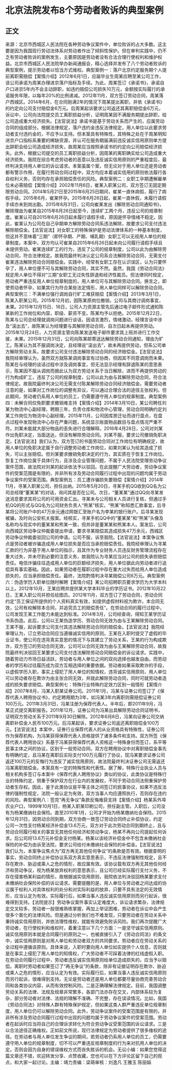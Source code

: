 # 北京法院发布8个劳动者败诉的典型案例
## 正文
来源：北京市西城区人民法院在各种劳动争议案件中，单位败诉的占大多数。这主要是因为我国现行劳动法体系对劳动者作出了倾斜性保护。但在审判实践中，仍不乏有劳动者败诉的案例发生，主要原因是劳动者没有合法合理行使权利和维护权益。北京市西城区人民法院举办新闻通报会，精心选择并发布了八个劳动者败诉的典型案例，提示劳动者以恰当方式维权。典型案例一：落户北京约定服务期个人提前离职需赔偿【案情介绍】2012年6月1日，应届毕业生周某应聘至某公司工作，该公司承诺为周某办理进京落户指标及手续。为此，周某签订《承诺书》，承诺自户口进京5年内不会主动辞职，如违约赔偿公司损失10万元，金额按实际履行的承诺服务年限，以每年20%的比例递减。2012年11月，双方签订劳动合同，周某落户西城区。2014年6月，在合同刚满2年的情况下周某提出离职，并依《承诺书》的约定向公司支付赔偿金6万元。后周某起诉要求公司返还其离职赔偿金6万元，诉讼中，公司向法院提交员工离职损益分析，证明周某因不满服务期提出辞职，给公司造成重大经济损失。【法官说法】承诺书是基于劳动关系而产生的，应属劳动合同的组成部分。根据法律规定，落户违约金违反法律规定，用人单位以此要求劳动者支付违约金的，不应予以支持。但本案具有特殊性，其特殊之处在于周某明知进京户口指标系重要的稀缺资源，并认可在服务期届满前违反诚实信用原则单方提出辞职会给公司造成经济损失，故周某应当按照承诺书的约定向公司赔偿经济损失。此外，根据公司提交的员工离职损益分析，因周某的离职确实给公司造成重大经济损失。我院在综合考虑劳动者的恶意以及违反诚实信用原则的严重程度后，最终判决支持用人单位的诉讼请求。本案虽属个案，但无论对于用人单位还是劳动者都有警示作用，在履行劳动合同过程中，双方均应本着诚实信用的原则依法履行各自权利义务，否则均存在承担赔偿责任的风险。典型案例二：女职工孕期遭解雇单位未必需赔偿【案情介绍】2002年11月6日，崔某入职某公司，双方签订无固定期限劳动合同。2014年5月21日至2015年6月25日期间，崔某一直休病假，履行了病假手续。2015年6月，崔某怀孕。2015年6月26日起，崔某一直休假，未履行请假手续亦未到岗出勤。2015年8月31日，公司向崔某发出《解除劳动合同通知书》，解除理由为崔某自2015年6月26日起至今，连续旷工两个月，违反公司的规章制度。崔某认可自2015年6月26日起未履行请假手续，原因是怀孕情绪不稳定。因此，崔某认为公司在自己孕期单方解除劳动合同系违法解除，故要求公司支付违法解除赔偿金。【法官说法】对女职工的特殊保护是劳动法律体系的一种基本制度，但这并不意味着“三期”（即怀孕期、产期、哺乳期）女职工可以无视用人单位的规章制度。本案中，双方均认可崔某自2015年6月26日起未向公司履行请假手续且未提供劳动。崔某连续旷工的行为，违反了公司的规章制度，公司以此为由解除劳动合同，符合法律规定。故我院最终判决认定公司系合法解除劳动合同，无需支付崔某违法解除劳动合同赔偿金。实践中，经常有女职工存在认识误区，认为只要怀孕了，用人单位便不可与其解除劳动合同，其实不然。虽然，我国《劳动合同法》规定用人单位不得对“三期”女职工无过失性辞退和经济性裁员。但法律同时规定，劳动者严重违反用人单位规章制度的，用人单位可与其解除劳动合同。换言之，即使劳动者怀孕，如果其行为符合某些法定情形，用人单位同样可以解除劳动合同。典型案例三：不满单位强行调岗自行旷工难获赔偿【案情介绍】2013年3月1日，陈某入职某公司。2015年12月初，因陈某原岗位撤销，公司与其商讨调岗事宜，未果。2015年12月15日、16日，公司人力资源主管先后通过电子邮件形式通知陈某新的工作岗位和内容，职级、薪资不变。陈某均予以拒绝。2015年12月22日，陈某与公司总经理就调岗问题进行谈话，因语言激烈，情绪激动，经理言谈中涉及“滚出去”，故陈某认为经理要与其解除劳动合同，自次日起未再提供劳动。2015年12月24日，人力资源主管向陈某发送电子邮件要求其上班并进行工作交接，未果。2015年12月31日，公司向陈某邮寄送达解除劳动合同通知，理由为旷工。陈某认为其不服调岗决定，且经理说“滚出去”，故未再提供劳动，但系公司单方解除劳动关系，故要求公司支付违法解除劳动合同的经济赔偿金。【法官说法】我院经审理认为，虽然双方就陈某调岗事宜有过协商，但因其不同意调岗而未果。陈某在与经理的谈话过程中涉及调岗事宜，但无法显示经理有辞退陈某的意思表示，陈某因不服从调岗而据此认为双方劳动关系于当日解除，进而不再提供劳动的行为构成旷工，违反了公司的规章制度，公司以此为由与其解除劳动合同，符合法律规定。故我院最终判决公司无需支付陈某解除劳动合同经济赔偿金。需要劳动者注意的是，如果对工作岗位的调整有异议，可以通过合理合法的途径主张权利。但此期间，劳动者仍系用人单位的员工，仍需要遵守用人单位的规章制度。典型案例四：未解合同仅免职要求撤销难支持【案情介绍】2014年3月10日，某公司聘任刘某为物流中心副经理，聘期三年，负责仓库和物流中心管理，劳动合同明确约定刘某工作岗位为物流中心副经理。2015年11月，公司因库房迁址而进行盘点，在盘点过程中发现物流中心存在严重问题，系统显示账面物品数目与盘点情况严重不符。刘某未能就大部分物品的丢失进行合理解释。2016年4月28日，公司对刘某作出免职决定，当面送达，但没有解除劳动合同。刘某不服，要求公司撤销免职决定。【法官说法】我们认为，双方签订的书面劳动合同对工作岗位有明确规定，故用人单位的免职决定属于自行调整劳动者工作岗位，如果刘某认为给其造成了损失，可以主张赔偿。但刘某要求撤销免职决定的行为，其实质在于恢复工作岗位。恢复工作岗位属于具体行为，且涉及企业管理问题，不属于人民法院受理劳动争议案件范围，故法院对刘某的起诉依法予以驳回。在此提醒广大劳动者，劳动争议案件的受案范围是有限的，并非所有涉及劳动合同履行过程中出现的问题均属于劳动争议案件的受案范围。典型案例五：员工遭诈骗损失要赔偿【案情介绍】2014年11月，寻某入职某公司，担任出纳。2015年5月20日，寻某手机QQ收到QQ名为公司总经理“董某某”的对话，询问其是否在公司。次日，“董某某”通过QQ向寻某发送消息要求其将公司的可用资金汇出。寻某未与公司相关人员进行复核，但通过手机QQ的形式与QQ名为公司财务负责人“熊某”核实，“熊某”称知悉汇款事宜，后寻某将公司账户中的47万余元通过网银汇至账户名为李某的银行账户。后寻某发现被骗，及时向公安机关报案。经核实，寻某手机QQ中的“董某某”和“熊某”头像及名称均与现实中的董某某和熊某一致，但并非是董某某和熊某本人。案发后，公司向西城区劳动争议仲裁委提出申请，要求寻某赔偿其造成损失47万余元，西城区劳动争议仲裁委驳回公司的申请。公司不服，诉至我院。【法官说法】本案争议焦点是劳动者被诈骗造成用人单位损失是否应当承担赔偿责任。我院经审理认为寻某汇款的行为非基于用人单位的指示，且其作为专业财务人员违反财务管理流程存在重大过失，并未尽到必要的注意义务，故我院认为寻某应当对公司的损失承担赔偿责任。电信诈骗往往造成用人单位的巨额经济损失，用人单位据此向劳动者进行追偿具有事实基础。因此，如果劳动者在履职过程中存在重大过失而给用人单位造成损失的，应当承担赔偿责任。最终，法院酌情判决寻某赔偿公司6万元。典型案例六：伪造学历入职单位随时解聘【案情介绍】某公司招聘职员要求学历为大学本科以上。2012年10月，王某应聘并提供某大学本科毕业的学历证书。2012年10月22日，王某入职公司并担任绘图员。2012年11月，双方签订了劳动合同，劳动合同约定“员工保证所提供的个人资料真实有效，如提供虚假材料视为欺诈，本合同无效，公司有权解除本合同，并追究员工的赔偿责任”。在劳动合同的履行过程中，公司发现王某工作能力未能达到标准。2014年3月，公司经查询，得知王某学历证书系伪造。此后，公司以王某伪造学历、劳动合同无效为由与王某解除劳动合同。王某不服，起诉要求公司支付其违法解除劳动合同的赔偿金。【法官说法】我院经审理认为，订立劳动合同应当遵循诚实信用的原则。王某在入职时提交了虚假的毕业证书，使公司在违背真实意思的情况下与其建立了劳动关系，王某的行为构成欺诈，双方签订的劳动合同无效，公司可以合同无效为由与王某解除劳动合同，故我院最终判决驳回王某要求公司支付违法解除劳动合同赔偿金的诉讼请求。实践中，随着劳动力市场日益活跃，劳动者与用人单位之间的双向选择也越发自由。而劳动者的学历和过往履历成为双方互相选择的重要依据。劳动者如果采取欺诈的手段，以虚假学历入职，事实上侵犯了用人单位的知情权，违背诚实信用原则，用人单位可以劳动者存在欺诈为由主张合同无效，并就此解除劳动合同，同时可就劳动者造成的损失要求赔偿。典型案例七：特殊行业特殊约定效力区别一般情形【案情介绍】2007年8月，冯某入职某证券公司。2011年1月，冯某与证券公司签订了《保荐代表人聘用协议书》，约定聘用期为3年，如冯某3年内离职则需赔偿证券公司100万元。2011年3月31日，冯某注册为保荐代表人。半年后，即2011年9月，冯某正式提交离职报告。2011年12月，证券公司为冯某出具解除劳动合同证明书，证明双方劳动关系于2011年9月30日解除。2012年6月6日，冯某向证券公司交纳离职补偿金人民币100万元。后冯某起诉，要求证券公司返还离职赔偿金100万元。【法官说法】本案中，证券行业保荐代表人的从业资格具有特殊性，证券公司作为保荐机构，为冯某获得保荐代表人资格提供了诸多条件和支持。双方所签《保荐代表人聘用协议》系基于冯某获得保荐代表人资格这一特殊身份而签订，系平等民事主体之间的协议，区别于一般劳动合同。双方在聘用协议中对离职赔偿金事先有明确约定，且冯某在离职后实际支付100万元履行了协议，现冯某要求证券公司返还100万元的反悔行为违反了诚实信用原则，故法院最终判决证券公司无需返还冯某离职赔偿金。本案具有一定的特殊性和代表性。据了解，特殊行业执业人员与相关机构多签订与本案中《保荐代表人聘用协议》类似的协议，此类协议是特殊行业的特殊约定，侧重于保护双方在行业内的发展权，不同于劳动合同法侧重保护劳动者生存权。因此，鉴于此类协议是平等主体之间签订的民事协议，如果不违反法律的强制性规定，法院一般认定为有效，双方当事人均应遵照执行，否则存在违约的风险。典型案例八：签完“再无争议”条款反悔难获支持【案情介绍】杨某系外埠农业户口，1999年10月1日，杨某入职某印刷公司，担任副主管。入职后，公司没有为杨某缴纳社会保险。直至2010年1月，公司才开始为杨某缴纳社会保险。2015年12月31日，因劳动合同到期，双方协商一致签订劳动合同终止补偿协议，约定公司一次性支付杨某经济补偿金13.6万元，双方对于此次劳动合同到期终止，且与劳动合同履行相关的事宜无其他任何经济和劳动争议，杨某不再向公司提起任何诉求。后公司将13.6万元补偿金支付杨某。杨某以该经济补偿金中不包含未缴纳社会保险的补偿为由诉至法院，要求公司给付未缴纳社会保险的补偿金。【法官说法】我们认为，本案争议焦点为“双方再无其他任何争议”的条款是否有效。根据查明的事实，劳动合同终止补偿协议系双方真实意思表示，不违反法律强制性规定，且不存在欺诈、胁迫或乘人之危的情形，故应属有效。该协议载有双方再无其他任何经济和劳动争议，视为杨某放弃权利的意思表示，且公司已经实际履行支付义务，不存在侵害杨某利益的情形，故根据诚实信用原则，我院依法判决驳回杨某要求支付未缴纳社会保险补偿的诉讼请求。需要提醒的是，用人单位与劳动者之间达成的协议属于权利人对具体权利的处分和对实际利益的放弃，只要不具有法定的无效情形，应当认定为有效。实际履行后，如果当事人违反诚实信用原则而另行起诉，很难得到支持。【法院提示】劳动争议案件事实认定难度大，诉讼请求繁杂，法律规定交叉较多，劳动者一般很难熟练掌握，再加上举证困难，劳动者在诉讼中会产生很多个案化的法律风险。但是通过分析我们也不难发现，只要劳动者在劳动关系中秉持诚实信用原则，并依法理性维权，就能有效避免败诉风险。我们再次提醒广大劳动者，在行使权利和维权时，着重注意以下几个方面：一是坚守诚实信用原则。诚实信用原则本就是合同履行的原则之一，也被直接引入了《劳动合同法》的条文中，诚实信用原则是对用人单位和劳动者双方的共同要求。劳动者应在劳动关系的全过程中遵循该原则。具体来说，入职时要向用人单位如实提供个人信息，否则就是在事实上侵犯了用人单位的知情权，广大劳动者不可踩着法律的红线虚假入职。在劳动合同履行过程中，劳动者违反诚实信用原则给单位造成损失的，应当予以赔偿。离职时劳动者如果签订了“再无争议”的条款，除非有证据证明存在欺诈、胁迫或乘人之危的情形，应当认定为有效。实际履行后，如果当事人违反诚实信用原则而另行起诉，很难得到支持。无论是劳动者还是用人单位都要尽量协商完善劳动合同和各类协议内容，从而有效控制风险。二是正确理解法律规定。目前，我国调整劳动关系的法律、法规及规章非常繁多，各部门法亦存在交叉，内部体系较为复杂，部分劳动者对法律、法规的理解不准确、不完整，存在误读情况。比如，我国《劳动合同法》对特殊人群有特殊保护规定，但如果这类人群严重违反单位规章制度，用人单位仍可以解除劳动合同。此外，劳动争议案件的受案范围是有限的，并非所有涉及劳动合同履行过程中出现的问题均属于劳动争议案件的受案范围。劳动者在起诉时应当将自己的合理诉求转化为符合劳动争议受案范围的诉讼请求。三是以合法途径正确维权。正如前文所说，现行法律规定为劳动者提供了很多维权的途径。在劳动者与用人单位发生争议的期间，若劳动者仍系用人单位的员工，仍需要遵守用人单位的规章制度，切不可以严重违反规章制度的行为来对抗用人单位的决定。否则会因为自身的错误维权方式而丧失胜诉的机会。无讼小编：如果您觉得这篇文章还不错，欢迎转发分享、点赞收藏，您也可以在下方评论区留下自己的观点，和大家一起讨论。主编：靖力责编：梁萌审核：刘逸凡 王雅玉 陈丽娟